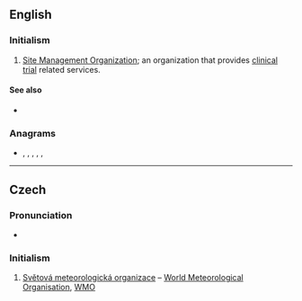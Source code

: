 {{also|smo}}
==English==

===Initialism===
{{rfc-header|Initialism}}
{{head|en|initialism}}

# [[Site Management Organization]]; an organization that provides [[clinical trial]] related services.

====See also====
* {{projectlink|wikipedia|Site management organization}}

===Anagrams===
* {{l|en|MOS}}, {{l|en|mos'}}, {{l|en|moś}}, {{l|en|OMS}}, {{l|en|oms}}, {{l|en|som}}

----

==Czech==

===Pronunciation===
* {{audio|Cs-SMO.ogg|Audio|lang=cs}}

===Initialism===
{{rfc-header|Initialism}}
{{head|cs|initialism}}

# [[Světová meteorologická organizace]] – [[World Meteorological Organisation]], [[WMO]]